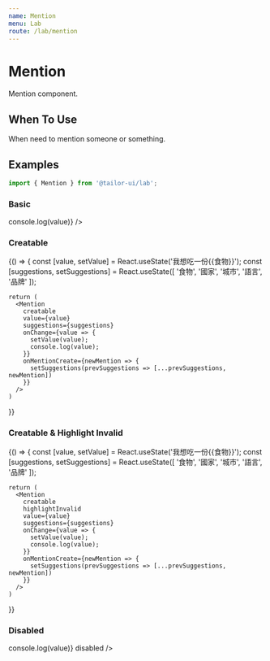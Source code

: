 ```yaml
---
name: Mention
menu: Lab
route: /lab/mention
---
```



# Mention

Mention component.

## When To Use

When need to mention someone or something.

## Examples

```js
import { Mention } from '@tailor-ui/lab';
```

### Basic

<Playground>
  <Mention
    defaultValue="我想吃一份{{食物}}"
    suggestions={['食物', '國家', '城市', '語言', '品牌']}
    onChange={value => console.log(value)}
  />
</Playground>

### Creatable

<Playground>
  {() => {
    const [value, setValue] = React.useState('我想吃一份{{食物}}');
    const [suggestions, setSuggestions] = React.useState([
      '食物', '國家', '城市', '語言', '品牌'
    ]);

    return (
      <Mention
        creatable
        value={value}
        suggestions={suggestions}
        onChange={value => {
          setValue(value);
          console.log(value);
        }}
        onMentionCreate={newMention => {
          setSuggestions(prevSuggestions => [...prevSuggestions, newMention])
        }}
      />
    )

}}

</Playground>

### Creatable & Highlight Invalid

<Playground>
  {() => {
    const [value, setValue] = React.useState('我想吃一份{{食物}}');
    const [suggestions, setSuggestions] = React.useState([
      '食物', '國家', '城市', '語言', '品牌'
    ]);

    return (
      <Mention
        creatable
        highlightInvalid
        value={value}
        suggestions={suggestions}
        onChange={value => {
          setValue(value);
          console.log(value);
        }}
        onMentionCreate={newMention => {
          setSuggestions(prevSuggestions => [...prevSuggestions, newMention])
        }}
      />
    )

}}

</Playground>

### Disabled

<Playground>
  <Mention
    defaultValue="我想吃一份{{食物}}"
    suggestions={['食物', '國家', '城市', '語言', '品牌']}
    onChange={value => console.log(value)}
    disabled
  />
</Playground>
